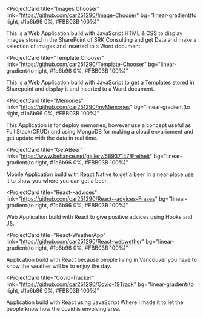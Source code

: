 <ProjectCard
  title="Images Chooser"
  link="https://github.com/car251290/Image-Chooser"
  bg="linear-gradient(to right, #1b6b96 0%, #FBB03B 100%)"
>
  This is a Web Application build with JavaScript HTML & CSS to display images stored in 
  the SharePoint of SRK Consulting and get Data and make a selection of images and inserted to a Word document.
</ProjectCard>

<ProjectCard
  title="Template Chooser"
  link="https://github.com/car251290/Template-Chooser"
  bg="linear-gradient(to right, #1b6b96  0%, #FBB03B 100%)"
>
 This is a Web Application build with JavaScript to get a Templates stored in Sharepoint and display
  it and inserted to a Word document.
</ProjectCard>

<ProjectCard
  title="Memories"
  link="https://github.com/car251290/myMemories"
  bg="linear-gradient(to right, #1b6b96  0%, #FBB03B 100%)"
>
  This Application is for deploy memories, however use a concept useful as Full Stack(CRUD) and using MongoDB for making a cloud envarioment and get update with the data in real time.
</ProjectCard>

<ProjectCard
  title="GetABeer"
  link="https://www.behance.net/gallery/58937147/Freiheit"
  bg="linear-gradient(to right, #1b6b96 0%, #FBB03B 100%)"
>
  Mobile Application build with React Native to get a beer in a near
  place use it to show you where you can get a beer.
</ProjectCard>

<ProjectCard
  title="React--advices"
  link="https://github.com/car251290/React--advices-Frases"
  bg="linear-gradient(to right, #1b6b96 0%, #FBB03B 100%)"
>
  Web Application build with React to give positive advices using Hooks and JS.
</ProjectCard>

<ProjectCard
  title="React-WeatherApp"
  link="https://github.com/car251290/React-webwether"
  bg="linear-gradient(to right, #1b6b96 0%, #FBB03B 100%)"
>
  Application build with React because people living in Vancouver
  you have to know the weather will be to enjoy the day.
</ProjectCard>

<ProjectCard
  title="Covid-Tracker"
  link="https://github.com/car251290/Covid-19Track"
  bg="linear-gradient(to right, #1b6b96 0%, #FBB03B 100%)"
>
  Application build with React using JavaScript Where I made it to
  let the people know how the covid is envolving area.
</ProjectCard>
